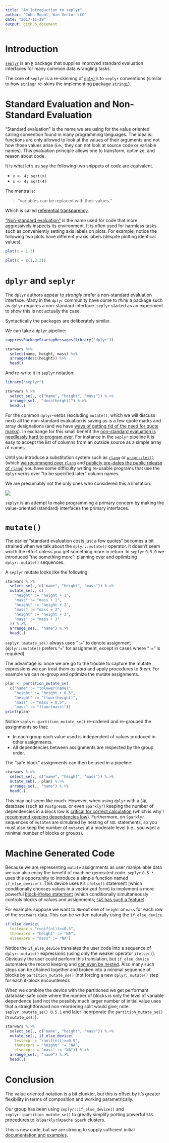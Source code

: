 ```yaml
---
title: "An Introduction to seplyr"
author: "John Mount, Win-Vector LLC"
date: "2017-11-29"
output: github_document
---
```


# Introduction

[`seplyr`](https://winvector.github.io/seplyr/) is an [`R`](https://www.r-project.org) package 
that supplies improved standard evaluation interfaces for many common data wrangling tasks.

The core of `seplyr` is a 
re-skinning of [`dplyr`](https://CRAN.R-project.org/package=dplyr)'s 
to `seplyr` conventions (similar to how [`stringr`](https://CRAN.R-project.org/package=stringr) 
re-skins the implementing package [`stringi`](https://CRAN.R-project.org/package=stringi)).

# Standard Evaluation and Non-Standard Evaluation

"Standard evaluation" is the name we are using for the value oriented calling convention found in many programming languages.  The idea is: functions are only allowed to look at the values of their arguments and not how those values arise (i.e., they can not look at source code or variable names). This evaluation principle allows one to transform, optimize, and reason about code. 

It is what let's us say the following two snippets of code are equivalent.

  * `x <- 4; sqrt(x)`
  * `x <- 4; sqrt(4)`
  
The mantra is: 

> "variables can be replaced with their values."

Which is called [referential transparency](https://en.wikipedia.org/wiki/Referential_transparency).

["Non-standard evaluation"](http://adv-r.had.co.nz/Computing-on-the-language.html) is the name used for code that more aggressively inspects its environment. It is often used for harmless tasks such as conveniently setting axis labels on plots.  For example, notice the following two plots have different y-axis labels (despite plotting identical values).

```r
plot(x = 1:3)

plot(x = c(1,2,3))
```

# `dplyr` and `seplyr`

The `dplyr` authors appear to *strongly* prefer a non-standard evaluation interface.  Many in the `dplyr` community have come to *think* a package such as `dplyr` requires a non-standard interface. `seplyr` started as an experiment to show this is not actually the case.

Syntactically the packages are deliberately similar.

We can take a `dplyr` pipeline:

```r
suppressPackageStartupMessages(library("dplyr"))

starwars %>%
  select(name, height, mass) %>%
  arrange(desc(height)) %>%
  head()
```

And re-write it in `seplyr` notation:

```r
library("seplyr")

starwars %.>%
  select_se(., c("name", "height", "mass")) %.>%
  arrange_se(., "desc(height)") %.>%
  head(.)
```

For the common `dplyr`-verbs (excluding `mutate()`, which we will discuss next) all the non-standard evaluation is saving us is a few quote marks and array designations (and we have [ways of getting rid of the need for quote marks](https://winvector.github.io/wrapr/reference/qc.html)).  In exchange for this small benefit the [non-standard evaluation is needlessly hard to program over](http://www.win-vector.com/blog/2017/06/non-standard-evaluation-and-function-composition-in-r/). For instance in the `seplyr` pipeline it is easy to accept the list of columns from an outside source as a simple array of names.

Until you introduce a substitution system such as [`rlang`](https://CRAN.R-project.org/package=rlang) or [`wrapr::let()`](https://winvector.github.io/wrapr/articles/let.html) (which [we recommend over `rlang`](http://www.win-vector.com/blog/2017/11/let-xx-in-r/) and [publicly pre-dates the public release of `rlang`](http://www.win-vector.com/blog/2017/08/lets-have-some-sympathy-for-the-part-time-r-user/)) you have some difficulty writing re-usable programs that use the `dplyr` verbs over "to be specified later" column names.

We are presumably not the only ones who considered this a limitation:

[![](dplyrse2.png)](https://github.com/tidyverse/dplyr/issues/352)

`seplyr` is an attempt to make programming a primary concern by 
making the value-oriented (standard) interfaces the primary interfaces.

# `mutate()`

The earlier "standard evaluation costs just a few quotes" becomes a bit strained when we talk about the `dplyr::mutate()` operator.  It doesn't seem worth the effort unless you get something more in return.  In `seplyr` `0.5.0` we introduced "the something more": planning over and optimizing `dplyr::mutate()` sequences.

A `seplyr` mutate looks like the following:

```r
starwars %.>%
  select_se(., c("name", "height", "mass")) %.>%
  mutate_se(., c(
    "height" := "height + 1",
    "mass" := "mass + 1",
    "height" := "height + 2",
    "mass" := "mass + 2",
    "height" := "height + 3",
    "mass" := "mass + 3"
  )) %.>%
  arrange_se(., "name") %.>%
  head(.)
```

`seplyr::mutate_se()` always uses "`:=`" to denote assignment (`dplyr::mutate()` prefers "`=`" for assignment, except in cases where "`:=`" is required).

The advantage is: once we are go to the trouble to capture the mutate expressions we can treat them *as data* and apply procedures to *them*.  For example we can re-group and optimize the mutate assignments.

```r
plan <- partition_mutate_se(
  c("name" := "tolower(name)",
    "height" := "height + 0.5",
    "height" := "floor(height)",
    "mass" := "mass + 0.5",
    "mass" := "floor(mass)"))
print(plan)
```

Notice `seplyr::partition_mutate_se()` re-ordered and re-grouped the assignments so that:

 * In each group each value used is independent of values produced in other assignments.
 * All dependencies between assignments are respected by the group order.

The "safe block" assignments can then be used in a pipeline:


```r
starwars %.>%
  select_se(., c("name", "height", "mass")) %.>%
  mutate_seb(., plan) %.>%
  arrange_se(., "name") %.>%
  head(.)
```

This may not seem like much.  However, when using `dplyr` with a `SQL` database (such as `PostgreSQL` or even `Sparklyr`) keeping the number of dependencies in a block low is [critical for correct calculation](https://github.com/WinVector/Examples/blob/master/dplyr/Dependencies.md) (which is why I [recommend keeping dependencies low](http://www.win-vector.com/blog/2017/09/my-advice-on-dplyrmutate/)). Furthermore, on `Sparklyr` sequences of `mutate`s are simulated by nesting of `SQL` statements, so you must also keep the number of `mutate`s at a moderate level (i.e., you want a minimal number of blocks or groups).

# Machine Generated Code

Because we are representing `mutate` assignments as user manipulable data we can also enjoy the benefit of machine generated code.  `seplyr` `0.5.*` uses this opportunity to introduce a simple function named `if_else_device()`.   This device uses `R`'s `ifelse()` statement (which conditionally chooses values in a vectorized form) to implement a more powerful [block-if/else statement](http://www.win-vector.com/blog/2017/11/vectorized-block-ifelse-in-r/) (which conditionally simultaneously controls blocks of values and assignments; [`SAS` has such a feature](http://support.sas.com/documentation/cdl/en/lrdict/64316/HTML/default/viewer.htm#a000201978.htm)).

For example: suppose we want to `NA`-out one of `height` or `mass` for each row of the `starwars` data.  This can be written naturally using the `if_else_device`.

```r
if_else_device(
  testexpr = "runif(n())>=0.5",
  thenexprs = "height" := "NA",
  elseexprs = "mass" := "NA")
```

Notice the `if_else_device` translates the user code into a sequence of `dplyr::mutate()`  expressions (using only the weaker operator `ifelse()`).  Obviously the user could perform this translation, but `if_else_device` automates the record keeping and [can even be nested](https://winvector.github.io/seplyr/reference/if_else_device.html). Also many such steps can be chained together and broken into a minimal sequence of blocks by `partition_mutate_se()` (not forcing a new `dplyr::mutate()` step for each if-block encountered).

When we combine the device with the partitioned we get performant database-safe code where the number of blocks is only the level of variable dependence (and not the possibly much larger number of initial value uses that a straightforward non-reordering split would give; note: `seplyr::mutate_se() 0.5.1` and later incorporate the `partition_mutate_se()` in `mutate_se()`).

```r
starwars %.>%
  select_se(., c("name", "height", "mass")) %.>%
  mutate_se(., if_else_device(
    testexpr = "runif(n())>=0.5",
    thenexprs = "height" := "NA",
    elseexprs = "mass" := "NA")) %.>%
  arrange_se(., "name") %.>%
  head(.)
```

# Conclusion

The value oriented notation is a bit clunkier, but this is offset by it's greater
flexibility in terms of composition and working parametrically.

Our group has been using `seplyr::if_else_device()` and `seplyr::partition_mutate_se()` to greatly simplify porting powerful `SAS` procedures to `R`/`Sparklyr`/`Apache Spark` clusters.

This is new code, but we are striving to supply sufficient initial [documentation and examples](http://www.win-vector.com/blog/2017/11/win-vector-llc-announces-new-big-data-in-r-tools/).



